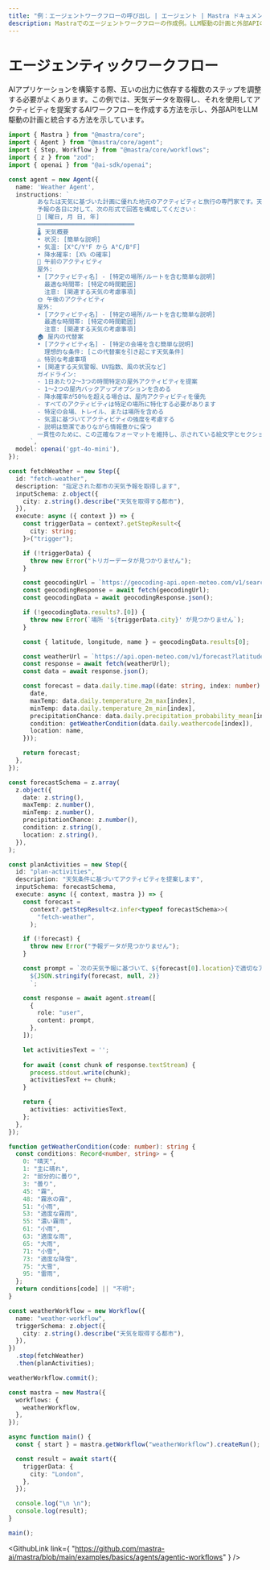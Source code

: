 ```yaml
---
title: "例：エージェントワークフローの呼び出し | エージェント | Mastra ドキュメント"
description: Mastraでのエージェントワークフローの作成例。LLM駆動の計画と外部APIの統合を示しています。
---
```



# エージェンティックワークフロー

AIアプリケーションを構築する際、互いの出力に依存する複数のステップを調整する必要がよくあります。この例では、天気データを取得し、それを使用してアクティビティを提案するAIワークフローを作成する方法を示し、外部APIをLLM駆動の計画と統合する方法を示しています。

```ts showLineNumbers copy
import { Mastra } from "@mastra/core";
import { Agent } from "@mastra/core/agent";
import { Step, Workflow } from "@mastra/core/workflows";
import { z } from "zod";
import { openai } from "@ai-sdk/openai";

const agent = new Agent({
  name: 'Weather Agent',
  instructions: `
        あなたは天気に基づいた計画に優れた地元のアクティビティと旅行の専門家です。天気データを分析し、実用的なアクティビティの推奨を提供してください。
        予報の各日に対して、次の形式で回答を構成してください：
        📅 [曜日, 月 日, 年]
        ═══════════════════════════
        🌡️ 天気概要
        • 状況: [簡単な説明]
        • 気温: [X°C/Y°F から A°C/B°F]
        • 降水確率: [X% の確率]
        🌅 午前のアクティビティ
        屋外:
        • [アクティビティ名] - [特定の場所/ルートを含む簡単な説明]
          最適な時間帯: [特定の時間範囲]
          注意: [関連する天気の考慮事項]
        🌞 午後のアクティビティ
        屋外:
        • [アクティビティ名] - [特定の場所/ルートを含む簡単な説明]
          最適な時間帯: [特定の時間範囲]
          注意: [関連する天気の考慮事項]
        🏠 屋内の代替案
        • [アクティビティ名] - [特定の会場を含む簡単な説明]
          理想的な条件: [この代替案を引き起こす天気条件]
        ⚠️ 特別な考慮事項
        • [関連する天気警報、UV指数、風の状況など]
        ガイドライン:
        - 1日あたり2〜3つの時間特定の屋外アクティビティを提案
        - 1〜2つの屋内バックアップオプションを含める
        - 降水確率が50％を超える場合は、屋内アクティビティを優先
        - すべてのアクティビティは特定の場所に特化する必要があります
        - 特定の会場、トレイル、または場所を含める
        - 気温に基づいてアクティビティの強度を考慮する
        - 説明は簡潔でありながら情報豊かに保つ
        一貫性のために、この正確なフォーマットを維持し、示されている絵文字とセクションヘッダーを使用してください。
      `,
  model: openai('gpt-4o-mini'),
});

const fetchWeather = new Step({
  id: "fetch-weather",
  description: "指定された都市の天気予報を取得します",
  inputSchema: z.object({
    city: z.string().describe("天気を取得する都市"),
  }),
  execute: async ({ context }) => {
    const triggerData = context?.getStepResult<{
      city: string;
    }>("trigger");

    if (!triggerData) {
      throw new Error("トリガーデータが見つかりません");
    }

    const geocodingUrl = `https://geocoding-api.open-meteo.com/v1/search?name=${encodeURIComponent(triggerData.city)}&count=1`;
    const geocodingResponse = await fetch(geocodingUrl);
    const geocodingData = await geocodingResponse.json();

    if (!geocodingData.results?.[0]) {
      throw new Error(`場所 '${triggerData.city}' が見つかりません`);
    }

    const { latitude, longitude, name } = geocodingData.results[0];

    const weatherUrl = `https://api.open-meteo.com/v1/forecast?latitude=${latitude}&longitude=${longitude}&daily=temperature_2m_max,temperature_2m_min,precipitation_probability_mean,weathercode&timezone=auto`;
    const response = await fetch(weatherUrl);
    const data = await response.json();

    const forecast = data.daily.time.map((date: string, index: number) => ({
      date,
      maxTemp: data.daily.temperature_2m_max[index],
      minTemp: data.daily.temperature_2m_min[index],
      precipitationChance: data.daily.precipitation_probability_mean[index],
      condition: getWeatherCondition(data.daily.weathercode[index]),
      location: name,
    }));

    return forecast;
  },
});

const forecastSchema = z.array(
  z.object({
    date: z.string(),
    maxTemp: z.number(),
    minTemp: z.number(),
    precipitationChance: z.number(),
    condition: z.string(),
    location: z.string(),
  }),
);

const planActivities = new Step({
  id: "plan-activities",
  description: "天気条件に基づいてアクティビティを提案します",
  inputSchema: forecastSchema,
  execute: async ({ context, mastra }) => {
    const forecast =
      context?.getStepResult<z.infer<typeof forecastSchema>>(
        "fetch-weather",
      );

    if (!forecast) {
      throw new Error("予報データが見つかりません");
    }

    const prompt = `次の天気予報に基づいて、${forecast[0].location}で適切なアクティビティを提案してください:
      ${JSON.stringify(forecast, null, 2)}
      `;

    const response = await agent.stream([
      {
        role: "user",
        content: prompt,
      },
    ]);

    let activitiesText = '';
    
    for await (const chunk of response.textStream) {
      process.stdout.write(chunk);
      activitiesText += chunk;
    }

    return {
      activities: activitiesText,
    };
  },
});

function getWeatherCondition(code: number): string {
  const conditions: Record<number, string> = {
    0: "晴天",
    1: "主に晴れ",
    2: "部分的に曇り",
    3: "曇り",
    45: "霧",
    48: "霧氷の霧",
    51: "小雨",
    53: "適度な霧雨",
    55: "濃い霧雨",
    61: "小雨",
    63: "適度な雨",
    65: "大雨",
    71: "小雪",
    73: "適度な降雪",
    75: "大雪",
    95: "雷雨",
  };
  return conditions[code] || "不明";
}

const weatherWorkflow = new Workflow({
  name: "weather-workflow",
  triggerSchema: z.object({
    city: z.string().describe("天気を取得する都市"),
  }),
})
  .step(fetchWeather)
  .then(planActivities);

weatherWorkflow.commit();

const mastra = new Mastra({
  workflows: {
    weatherWorkflow,
  },
});

async function main() {
  const { start } = mastra.getWorkflow("weatherWorkflow").createRun();

  const result = await start({
    triggerData: {
      city: "London",
    },
  });

  console.log("\n \n");
  console.log(result);
}

main();
```

<GithubLink
  link={
    "https://github.com/mastra-ai/mastra/blob/main/examples/basics/agents/agentic-workflows"
  }
/>
